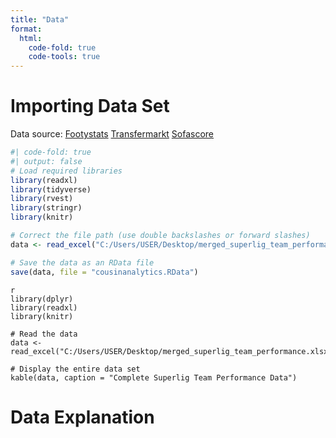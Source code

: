 ```yaml
---
title: "Data"
format:
  html:
    code-fold: true
    code-tools: true
---
```


# Importing Data Set

Data source: [Footystats](https://footystats.org/) [Transfermarkt](https://www.transfermarkt.com.tr/) [Sofascore](https://www.sofascore.com/)

```r
#| code-fold: true
#| output: false
# Load required libraries
library(readxl)
library(tidyverse)
library(rvest)
library(stringr)
library(knitr)

# Correct the file path (use double backslashes or forward slashes)
data <- read_excel("C:/Users/USER/Desktop/merged_superlig_team_performance.xlsx")

# Save the data as an RData file
save(data, file = "cousinanalytics.RData")
```

```         
{r}
library(dplyr)
library(readxl)
library(knitr)

# Read the data
data <- read_excel("C:/Users/USER/Desktop/merged_superlig_team_performance.xlsx")

# Display the entire data set
kable(data, caption = "Complete Superlig Team Performance Data")
```

# Data Explanation
